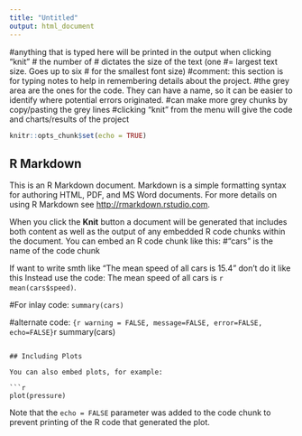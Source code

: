 ---
title: "Untitled"
output: html_document
---
#anything that is typed here will be printed in the output when clicking "knit"
# the number of # dictates the size of the text (one #= largest text size. Goes up to six # for the smallest font size)
#comment: this section is for typing notes to help in remembering details about the project.
#the grey area are the ones for the code. They can have a name, so it can be easier to identify where potential errors originated.
#can make more grey chunks by copy/pasting the grey lines
#clicking "knit" from the menu will give the code and charts/results of the project

```{r setup, include=FALSE}
knitr::opts_chunk$set(echo = TRUE)  
```

## R Markdown

This is an R Markdown document. Markdown is a simple formatting syntax for authoring HTML, PDF, and MS Word documents. For more details on using R Markdown see <http://rmarkdown.rstudio.com>.


When you click the **Knit** button a document will be generated that includes both content as well as the output of any embedded R code chunks within the document. You can embed an R code chunk like this:
      #"cars" is the name of the code chunk

If want to write smth like "The mean speed of all cars is 15.4" don't do it like this
Instead use the code: The mean speed of all cars is `r mean(cars$speed)`.

#For inlay code: `summary(cars)`

#alternate code: ```{r warning = FALSE, message=FALSE, error=FALSE, echo=FALSE}      
```{r cars}   
summary(cars)
```

## Including Plots

You can also embed plots, for example:

```{r pressure, echo=FALSE}
plot(pressure)
```

Note that the `echo = FALSE` parameter was added to the code chunk to prevent printing of the R code that generated the plot.

